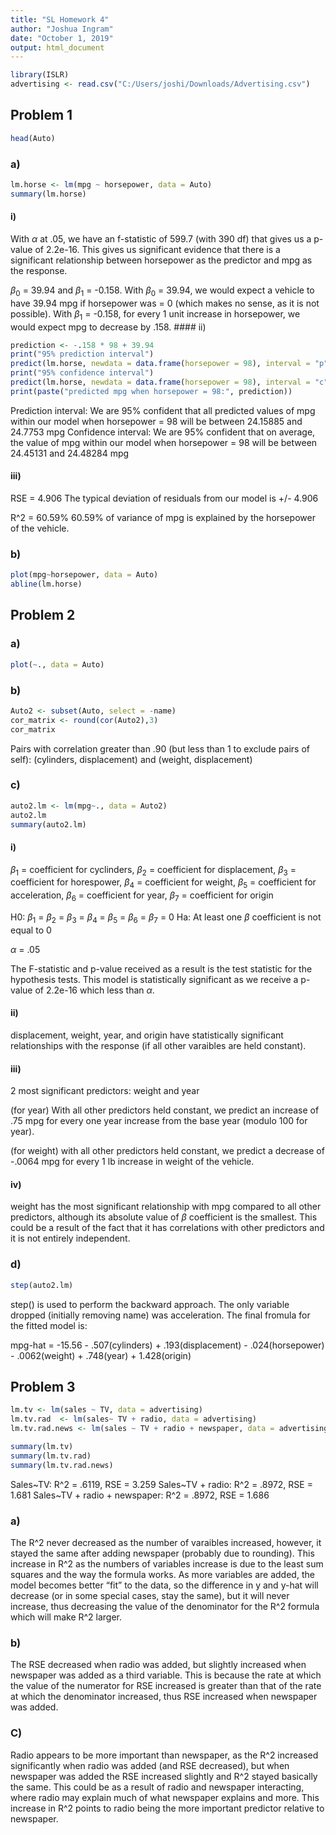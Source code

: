 ```yaml
---
title: "SL Homework 4"
author: "Joshua Ingram"
date: "October 1, 2019"
output: html_document
---
```


```r
library(ISLR)
advertising <- read.csv("C:/Users/joshi/Downloads/Advertising.csv")
```

## Problem 1
```r
head(Auto)
```

### a)
```r
lm.horse <- lm(mpg ~ horsepower, data = Auto)
summary(lm.horse)
```

#### i)
With $\alpha$ at .05, we have an f-statistic of 599.7 (with 390 df) that gives us a p-value of 2.2e-16. This gives us significant evidence that there is a significant relationship between horsepower as the predictor and mpg as the response.

$\beta_0$ = 39.94 and $\beta_1$ = -0.158. With $\beta_0$ = 39.94, we would expect a vehicle to have 39.94 mpg if horsepower was = 0 (which makes no sense, as it is not possible). With $\beta_1$ = -0.158, for every 1 unit increase in horsepower, we would expect mpg to decrease by .158.
#### ii)
```r
prediction <- -.158 * 98 + 39.94
print("95% prediction interval")
predict(lm.horse, newdata = data.frame(horsepower = 98), interval = "p", level = .05)
print("95% confidence interval")
predict(lm.horse, newdata = data.frame(horsepower = 98), interval = "c", level = .05)
print(paste("predicted mpg when horsepower = 98:", prediction))
```
Prediction interval: We are 95% confident that all predicted values of mpg within our model when horsepower = 98 will be between 24.15885 and 24.7753 mpg
Confidence interval: We are 95% confident that on average, the value of mpg within our model when horsepower = 98 will be between 24.45131 and 24.48284 mpg

#### iii)
RSE = 4.906
The typical deviation of residuals from our model is +/- 4.906

R^2 = 60.59%
60.59% of variance of mpg is explained by the horsepower of the vehicle.

### b)
```r
plot(mpg~horsepower, data = Auto)
abline(lm.horse)
```


## Problem 2

### a)
```r
plot(~., data = Auto)
```

### b)
```r
Auto2 <- subset(Auto, select = -name)
cor_matrix <- round(cor(Auto2),3)
cor_matrix
```
Pairs with correlation greater than .90 (but less than 1 to exclude pairs of self): (cylinders, displacement) and (weight, displacement)

### c)
```r
auto2.lm <- lm(mpg~., data = Auto2)
auto2.lm
summary(auto2.lm)
```

#### i)
$\beta_1$ = coefficient for cyclinders, $\beta_2$ = coefficient for displacement, $\beta_3$ = coefficient for horespower, $\beta_4$ = coefficient for weight, $\beta_5$ = coefficient for acceleration, $\beta_6$ = coefficient for year, $\beta_7$ = coefficient for origin

H0: $\beta_1$ = $\beta_2$ = $\beta_3$ = $\beta_4$ = $\beta_5$ = $\beta_6$ = $\beta_7$ = 0
Ha: At least one $\beta$ coefficient is not equal to 0

$\alpha$ = .05

The F-statistic and p-value received as a result is the test statistic for the hypothesis tests. This model is statistically significant as we receive a p-value of 2.2e-16 which less than $\alpha$.

#### ii)
displacement, weight, year, and origin have statistically significant relationships with the response (if all other varaibles are held constant).

#### iii)
2 most significant predictors: weight and year

(for year) With all other predictors held constant, we predict an increase of .75 mpg for every one year increase from the base year (modulo 100 for year).

(for weight) with all other predictors held constant, we predict a decrease of -.0064 mpg for every 1 lb increase in weight of the vehicle.

#### iv)
weight has the most significant relationship with mpg compared to all other predictors, although its absolute value of $\beta$ coefficient is the smallest. This could be a result of the fact that it has correlations with other predictors and it is not entirely independent. 

### d)
```r
step(auto2.lm)
```
step() is used to perform the backward approach. The only variable dropped (initially removing name) was acceleration. The final fromula for the fitted model is:

mpg-hat = -15.56 - .507(cylinders) + .193(displacement) - .024(horsepower) - .0062(weight) + .748(year) + 1.428(origin)

## Problem 3
```r
lm.tv <- lm(sales ~ TV, data = advertising)
lm.tv.rad  <- lm(sales~ TV + radio, data = advertising)
lm.tv.rad.news <- lm(sales ~ TV + radio + newspaper, data = advertising)

summary(lm.tv)
summary(lm.tv.rad)
summary(lm.tv.rad.news)
```
Sales~TV: R^2 = .6119, RSE = 3.259
Sales~TV + radio: R^2 = .8972, RSE = 1.681
Sales~TV + radio + newspaper: R^2 = .8972, RSE = 1.686

### a)
The R^2 never decreased as the number of varaibles increased, however, it stayed the same after adding newspaper (probably due to rounding). This increase in R^2 as the numbers of variables increase is due to the least sum squares and the way the formula works. As more variables are added, the model becomes better "fit" to the data, so the difference in y and y-hat will decrease (or in some special cases, stay the same), but it will never increase, thus decreasing the value of the denominator for the R^2 formula which will make R^2 larger.

### b)
The RSE decreased when radio was added, but slightly increased when newspaper was added as a third variable. This is because the rate at which the value of the numerator for RSE increased is greater than that of the rate at which the denominator increased, thus RSE increased when newspaper was added.

### C)
Radio appears to be more important than newspaper, as the R^2 increased significantly when radio was added (and RSE decreased), but when newspaper was added the RSE increased slightly and R^2 stayed basically the same. This could be as a result of radio and newspaper interacting, where radio may explain much of what newspaper explains and more. This increase in R^2 points to radio being the more important predictor relative to newspaper.
